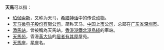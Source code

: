 '''天馬'''可以指：
*[[珀伽索斯|珀伽索斯]]，又称为天马，[[希腊神话|希腊神话]]中的传说[[动物|动物]]。
*[[天马微电子|天马微电子股份有限公司]]，简称天马，[[中华人民共和国|中国]][[上市公司|上市公司]]，总部在[[广东省|广东省]][[深圳市|深圳市]]。
*[[添馬站|添馬站]]，曾被稱為天馬站，[[香港|香港]][[港鐵|港鐵]][[北港島綫|北港島綫]]的車站。
*[[天馬苑|天馬苑]]，香港[[黃大仙_(香港地方)|黃大仙]]的[[居者有其屋計劃|居者有其屋]]屋苑。
*[[天馬座|天馬座]]，[[星座|星座]]名。
{{disambig|T|Cat=二字消歧義}}